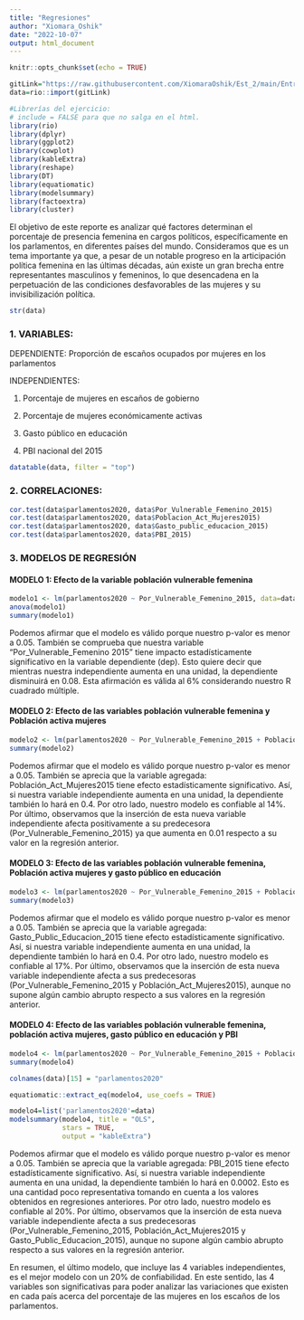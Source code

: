 ```yaml
---
title: "Regresiones"
author: "Xiomara_Oshik"
date: "2022-10-07"
output: html_document
---
```


```r
knitr::opts_chunk$set(echo = TRUE)
```


```r
gitLink="https://raw.githubusercontent.com/XiomaraOshik/Est_2/main/Entregable_2/data.csv"
data=rio::import(gitLink)
```

```r
#Librerías del ejercicio:
# include = FALSE para que no salga en el html.
library(rio)
library(dplyr)
library(ggplot2)
library(cowplot)
library(kableExtra)
library(reshape)
library(DT)
library(equatiomatic)
library(modelsummary)
library(factoextra)
library(cluster)
```

El objetivo de este reporte es analizar qué factores determinan el porcentaje de presencia femenina en cargos políticos, específicamente en los parlamentos, en diferentes países del mundo. Consideramos que es un tema importante ya que, a pesar de un notable progreso en la articipación política femenina en las últimas décadas, aún existe un gran brecha entre representantes masculinos y femeninos, lo que desencadena en la perpetuación de las condiciones desfavorables de las mujeres y su invisibilización política. 

```r
str(data)
```

### 1. VARIABLES:

 DEPENDIENTE: Proporción de escaños ocupados por mujeres en los parlamentos

 INDEPENDIENTES: 

 1. Porcentaje de mujeres en escaños de gobierno

 2. Porcentaje de mujeres económicamente activas

 3. Gasto público en educación

 4. PBI nacional del 2015

```r
datatable(data, filter = "top")
```
### 2. CORRELACIONES:

```r
cor.test(data$parlamentos2020, data$Por_Vulnerable_Femenino_2015)
cor.test(data$parlamentos2020, data$Poblacion_Act_Mujeres2015)
cor.test(data$parlamentos2020, data$Gasto_public_educacion_2015)
cor.test(data$parlamentos2020, data$PBI_2015)
```

### 3. MODELOS DE REGRESIÓN

#### MODELO 1: Efecto de la variable población vulnerable femenina

```r
modelo1 <- lm(parlamentos2020 ~ Por_Vulnerable_Femenino_2015, data=data)
anova(modelo1)
summary(modelo1)
```


Podemos afirmar que el modelo es válido porque nuestro p-valor es menor a 0.05. También se comprueba que nuestra variable "Por_Vulnerable_Femenino 2015" tiene impacto estadísticamente significativo en la variable dependiente (dep). Esto quiere decir que mientras nuestra independiente aumenta en una unidad, la dependiente disminuirá en 0.08. Esta afirmación es válida al 6% considerando nuestro R cuadrado múltiple.



#### MODELO 2: Efecto de las variables población vulnerable femenina y Población activa mujeres

```r
modelo2 <- lm(parlamentos2020 ~ Por_Vulnerable_Femenino_2015 + Poblacion_Act_Mujeres2015, data=data)
summary(modelo2)
```

Podemos afirmar que el modelo es válido porque nuestro p-valor es menor a 0.05. También se aprecia que la variable agregada: Población_Act_Mujeres2015 tiene efecto estadísticamente significativo. Así, si nuestra variable independiente aumenta en una unidad, la dependiente también lo hará en 0.4. Por otro lado, nuestro modelo es confiable al 14%. Por último, observamos que la inserción de esta nueva variable independiente afecta positivamente a su predecesora (Por_Vulnerable_Femenino_2015) ya que aumenta en 0.01 respecto a su valor en la regresión anterior.



#### MODELO 3: Efecto de las variables población vulnerable femenina, Población activa mujeres y gasto público en educación

```r
modelo3 <- lm(parlamentos2020 ~ Por_Vulnerable_Femenino_2015 + Poblacion_Act_Mujeres2015 + Gasto_public_educacion_2015, data=data)
summary(modelo3)
```

Podemos afirmar que el modelo es válido porque nuestro p-valor es menor a 0.05. También se aprecia que la variable agregada: Gasto_Public_Educacion_2015 tiene efecto estadísticamente significativo. Así, si nuestra variable independiente aumenta en una unidad, la dependiente también lo hará en 0.4. Por otro lado, nuestro modelo es confiable al 17%. Por último, observamos que la inserción de esta nueva variable independiente afecta a sus predecesoras (Por_Vulnerable_Femenino_2015 y Población_Act_Mujeres2015), aunque no supone algún cambio abrupto respecto a sus valores en la regresión anterior.



#### MODELO 4: Efecto de las variables población vulnerable femenina, población activa mujeres, gasto público en educación y PBI 

```r
modelo4 <- lm(parlamentos2020 ~ Por_Vulnerable_Femenino_2015 + Poblacion_Act_Mujeres2015 + Gasto_public_educacion_2015 + PBI_2015, data=data)
summary(modelo4)
```

```r
colnames(data)[15] = "parlamentos2020"

```
```r
equatiomatic::extract_eq(modelo4, use_coefs = TRUE)
```

```r
modelo4=list('parlamentos2020'=data)
modelsummary(modelo4, title = "OLS",
             stars = TRUE,
             output = "kableExtra")
```


Podemos afirmar que el modelo es válido porque nuestro p-valor es menor a 0.05. También se aprecia que la variable agregada: PBI_2015 tiene efecto estadísticamente significativo. Así, si nuestra variable independiente aumenta en una unidad, la dependiente también lo hará en 0.0002. Esto es una cantidad poco representativa tomando en cuenta a los valores obtenidos en regresiones anteriores. Por otro lado, nuestro modelo es confiable al 20%. Por último, observamos que la inserción de esta nueva variable independiente afecta a sus predecesoras (Por_Vulnerable_Femenino_2015, Población_Act_Mujeres2015 y Gasto_Public_Educacion_2015), aunque no supone algún cambio abrupto respecto a sus valores en la regresión anterior.


En resumen, el último modelo, que incluye las 4 variables independientes, es el mejor modelo con un 20% de confiabilidad. En este sentido, las 4 variables son significativas para poder analizar las variaciones que existen en cada país acerca del porcentaje de las mujeres en los escaños de los parlamentos. 





